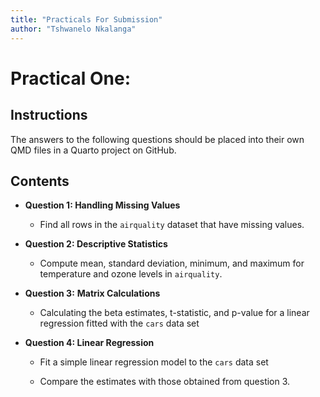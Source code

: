 ```yaml
---
title: "Practicals For Submission"
author: "Tshwanelo Nkalanga"
---
```


# Practical One:

## Instructions

The answers to the following questions should be placed into their own QMD files in a Quarto project on GitHub.

## Contents

-   **Question 1: Handling Missing Values**

    -   Find all rows in the `airquality` dataset that have missing values.

-   **Question 2: Descriptive Statistics**

    -   Compute mean, standard deviation, minimum, and maximum for temperature and ozone levels in `airquality`.

-   **Question 3:** **Matrix Calculations**

    -   Calculating the beta estimates, t-statistic, and p-value for a linear regression fitted with the `cars` data set

-   **Question 4: Linear Regression**

    -   Fit a simple linear regression model to the `cars` data set

    -   Compare the estimates with those obtained from question 3.
